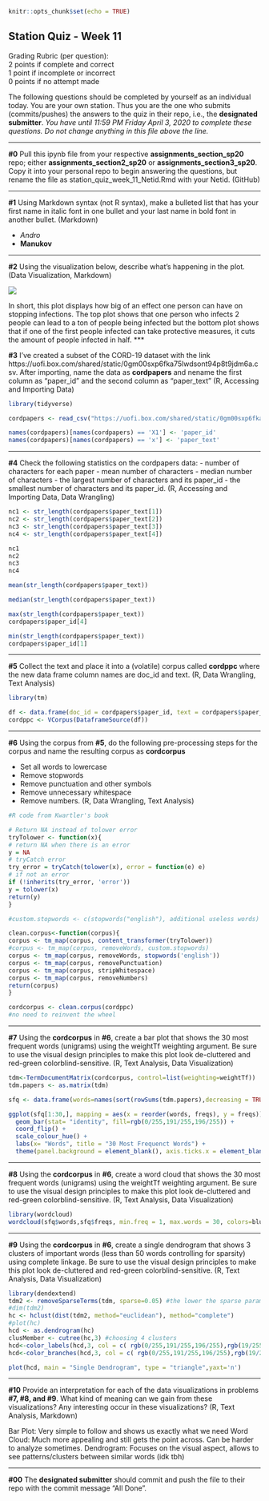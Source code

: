 ```{r setup, include=FALSE}
knitr::opts_chunk$set(echo = TRUE)
```


## Station Quiz - Week 11

Grading Rubric (per question):  
2 points if complete and correct  
1 point if incomplete or incorrect  
0 points if no attempt made  

The following questions should be completed by yourself as an individual today. You are your own station. Thus you are the one who submits (commits/pushes) the answers to the quiz in their repo, i.e., the **designated submitter**. *You have until 11:59 PM Friday April 3, 2020 to complete these questions. Do not change anything in this file above the line.*

***

**#0** Pull this ipynb file from your respective **assignments_section_sp20** repo; either **assignments_section2_sp20** or **assignments_section3_sp20**. Copy it into your personal repo to begin answering the questions, but rename the file as station_quiz_week_11_Netid.Rmd with your Netid. (GitHub)

***

**#1** Using Markdown syntax (not R syntax), make a bulleted list that has your first name in italic font in one bullet and your last name in bold font in another bullet. (Markdown)  

- *Andro*  
- **Manukov**

***

**#2** Using the visualization below, describe what's happening in the plot. (Data Visualization, Markdown)

![](https://static01.nyt.com/images/2020/03/26/learning/CoronavirusTransmissionGraphLN/CoronavirusTransmissionGraphLN-superJumbo.png?quality=90&auto=webp)

In short, this plot displays how big of an effect one person can have on stopping infections. The top plot shows that one person who infects 2 people can lead to a ton of people being infected but the bottom plot shows that if one of the first people infected can take protective measures, it cuts the amount of people infected in half.
***

**#3** I've created a subset of the CORD-19 dataset with the link https://uofi.box.com/shared/static/0gm00sxp6fka75lwdsont94p8t9jdm6a.csv. After importing, name the data as **cordpapers** and nename the first column as "paper_id" and the second column as "paper_text" (R, Accessing and Importing Data) 

```{r}
library(tidyverse)
```

```{r prob3}
cordpapers <- read_csv("https://uofi.box.com/shared/static/0gm00sxp6fka75lwdsont94p8t9jdm6a.csv")
```
```{r}
names(cordpapers)[names(cordpapers) == 'X1'] <- 'paper_id'
names(cordpapers)[names(cordpapers) == 'x'] <- 'paper_text'
```

***

**#4** Check the following statistics on the cordpapers data:
  - number of characters for each paper
  - mean number of characters
  - median number of characters
  - the largest number of characters and its paper_id
  - the smallest number of characters and its paper_id. (R, Accessing and Importing Data, Data Wrangling)

```{r prob4}
nc1 <- str_length(cordpapers$paper_text[1])
nc2 <- str_length(cordpapers$paper_text[2])
nc3 <- str_length(cordpapers$paper_text[3])
nc4 <- str_length(cordpapers$paper_text[4])

nc1
nc2
nc3
nc4
```

```{r}
mean(str_length(cordpapers$paper_text))
```

```{r prob5}
median(str_length(cordpapers$paper_text))
```

```{r}
max(str_length(cordpapers$paper_text))
cordpapers$paper_id[4]
```

```{r}
min(str_length(cordpapers$paper_text))
cordpapers$paper_id[1]
```
***

**#5** Collect the text and place it into a (volatile) corpus called **cordppc** where the new data frame column names are doc_id and text. (R, Data Wrangling, Text Analysis)

```{r}
library(tm)
```

```{r}
df <- data.frame(doc_id = cordpapers$paper_id, text = cordpapers$paper_text, stringsAsFactors = FALSE)
cordppc <- VCorpus(DataframeSource(df))

```


***

**#6** Using the corpus from **#5**, do the following pre-processing steps for the corpus and name the resulting corpus as **cordcorpus**

  - Set all words to lowercase  
  - Remove stopwords  
  - Remove punctuation and other symbols  
  - Remove unnecessary whitespace  
  - Remove numbers. (R, Data Wrangling, Text Analysis)

```{r prob6}
#R code from Kwartler's book

# Return NA instead of tolower error
tryTolower <- function(x){
# return NA when there is an error
y = NA
# tryCatch error
try_error = tryCatch(tolower(x), error = function(e) e)
# if not an error
if (!inherits(try_error, 'error'))
y = tolower(x)
return(y)
}

#custom.stopwords <- c(stopwords("english"), additional useless words)

clean.corpus<-function(corpus){
corpus <- tm_map(corpus, content_transformer(tryTolower))
#corpus <- tm_map(corpus, removeWords, custom.stopwords)
corpus <- tm_map(corpus, removeWords, stopwords('english'))
corpus <- tm_map(corpus, removePunctuation)
corpus <- tm_map(corpus, stripWhitespace)
corpus <- tm_map(corpus, removeNumbers)
return(corpus)
}

cordcorpus <- clean.corpus(cordppc)
#no need to reinvent the wheel
```


***

**#7** Using the **cordcorpus** in **#6**, create a bar plot that shows the 30 most frequent words (unigrams) using the weightTf weighting argument. Be sure to use the visual design principles to make this plot look de-cluttered and red-green colorblind-sensitive. (R, Text Analysis, Data Visualization)

```{r prob7}
tdm<-TermDocumentMatrix(cordcorpus, control=list(weighting=weightTf))
tdm.papers <- as.matrix(tdm)

sfq <- data.frame(words=names(sort(rowSums(tdm.papers),decreasing = TRUE)), freqs=sort(rowSums(tdm.papers),decreasing = TRUE), row.names = NULL)

ggplot(sfq[1:30,], mapping = aes(x = reorder(words, freqs), y = freqs)) +
  geom_bar(stat= "identity", fill=rgb(0/255,191/255,196/255)) +
  coord_flip() +
  scale_colour_hue() +
  labs(x= "Words", title = "30 Most Frequenct Words") +
  theme(panel.background = element_blank(), axis.ticks.x = element_blank(),axis.ticks.y = element_blank())
```

***

**#8** Using the **cordcorpus** in **#6**, create a word cloud that shows the 30 most frequent words (unigrams) using the weightTf weighting argument. Be sure to use the visual design principles to make this plot look de-cluttered and red-green colorblind-sensitive.  (R, Text Analysis, Data Visualization)

```{r prob8}
library(wordcloud)
wordcloud(sfq$words,sfq$freqs, min.freq = 1, max.words = 30, colors=blues9)
```

***

**#9** Using the **cordcorpus** in **#6**, create a single dendrogram that shows 3 clusters of important words (less than 50 words controlling for sparsity) using complete linkage. Be sure to use the visual design principles to make this plot look de-cluttered and red-green colorblind-sensitive.  (R, Text Analysis, Data Visualization)

```{r prob9}
library(dendextend)
tdm2 <- removeSparseTerms(tdm, sparse=0.05) #the lower the sparse parameter, the fewer words are selected
#dim(tdm2)
hc <- hclust(dist(tdm2, method="euclidean"), method="complete")
#plot(hc)
hcd <- as.dendrogram(hc)
clusMember <- cutree(hc,3) #choosing 4 clusters
hcd<-color_labels(hcd,3, col = c( rgb(0/255,191/255,196/255),rgb(19/255,41/255,75/255), rgb(255/255,74/255,39/255)))
hcd<-color_branches(hcd,3, col = c( rgb(0/255,191/255,196/255),rgb(19/255,41/255,75/255), rgb(255/255,74/255,39/255)))

plot(hcd, main = "Single Dendrogram", type = "triangle",yaxt='n')
```


***

**#10** Provide an interpretation for each of the data visualizations in problems **#7, #8, and #9**. What kind of meaning can we gain from these visualizations? Any interesting occur in these visualizations? (R, Text Analysis, Markdown)

Bar Plot: Very simple to follow and shows us exactly what we need
Word Cloud: Much more appealing and still gets the point across. Can be harder to analyze sometimes.
Dendrogram: Focuses on the visual aspect, allows to see patterns/clusters between similar words (idk tbh)

***

**#00** The **designated submitter** should commit and push the file to their repo with the commit message "All Done".